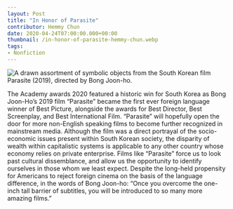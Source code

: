 ---
layout: Post
title: "In Honor of Parasite"
contributor: Hemmy Chun
date: 2020-04-24T07:00:00.000+00:00
thumbnail: /in-honor-of-parasite-hemmy-chun.webp
tags: 
- Nonfiction
---
<div class="center">
    <img src="{{ site.baseurl }}/uploads/2020/in-honor-of-parasite-hemmy-chun.jpg"
        alt="A drawn assortment of symbolic objects from the South Korean film Parasite (2019), directed by Bong Joon-ho."
        class="w650" />
</div>

The Academy awards 2020 featured a historic win for South Korea as Bong Joon-Ho’s 2019 film “Parasite” became the first ever foreign language winner of Best Picture, alongside the awards for Best Director, Best Screenplay, and Best International Film. “Parasite” will hopefully open the door for more non-English speaking films to become further recognized in mainstream media. Although the film was a direct portrayal of the socio-economic issues present within South Korean society, the disparity of wealth within capitalistic systems is applicable to any other country whose economy relies on private enterprise. Films like “Parasite” force us to look past cultural dissemblance, and allow us the opportunity to identify ourselves in those whom we least expect. Despite the long-held propensity for Americans to reject foreign cinema on the basis of the language difference, in the words of Bong Joon-ho: “Once you overcome the one-inch tall barrier of subtitles, you will be introduced to so many more amazing films.”
